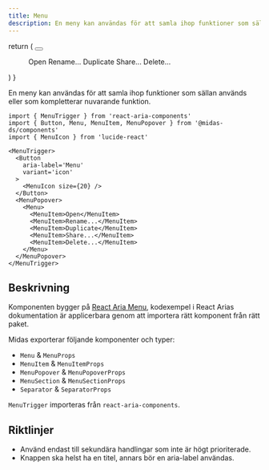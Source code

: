 ```yaml
---
title: Menu
description: En meny kan användas för att samla ihop funktioner som sällan används eller som kompletterar nuvarande funktion.
---
```



  return (
    <MenuTrigger>
      <Button
        aria-label='Menu'
        variant='icon'
      >
        <MenuIcon size={20} />
      </Button>
      <MenuPopover>
        <Menu>
          <MenuItem id='open'>Open</MenuItem>
          <MenuItem id='rename'>Rename...</MenuItem>
          <MenuItem id='duplicate'> Duplicate</MenuItem>
          <MenuItem id='share'>Share...</MenuItem>
          <MenuItem id='delete'>Delete...</MenuItem>
        </Menu>
      </MenuPopover>
    </MenuTrigger>
  )
}

<ComponentHeader
  name='Menu'
  friendlyName='Meny, menylist, kontextmeny'
/>

En meny kan användas för att samla ihop funktioner som sällan används eller som kompletterar nuvarande funktion.

```tsx
import { MenuTrigger } from 'react-aria-components'
import { Button, Menu, MenuItem, MenuPopover } from '@midas-ds/components'
import { MenuIcon } from 'lucide-react'
```

```tsx
<MenuTrigger>
  <Button
    aria-label='Menu'
    variant='icon'
  >
    <MenuIcon size={20} />
  </Button>
  <MenuPopover>
    <Menu>
      <MenuItem>Open</MenuItem>
      <MenuItem>Rename...</MenuItem>
      <MenuItem>Duplicate</MenuItem>
      <MenuItem>Share...</MenuItem>
      <MenuItem>Delete...</MenuItem>
    </Menu>
  </MenuPopover>
</MenuTrigger>
```

<div
  className='card'
  style={{ display: 'block' }}
>
  <Example />
</div>

## Beskrivning

Komponenten bygger på [React Aria Menu](https://react-spectrum.adobe.com/react-aria/Menu.html), kodexempel i React Arias dokumentation är applicerbara genom att importera rätt komponent från rätt paket.

Midas exporterar följande komponenter och typer:

- `Menu` & `MenuProps`
- `MenuItem` & `MenuItemProps`
- `MenuPopover` & `MenuPopoverProps`
- `MenuSection` & `MenuSectionProps`
- `Separator` & `SeparatorProps`

`MenuTrigger` importeras från `react-aria-components`.

## Riktlinjer

- Använd endast till sekundära handlingar som inte är högt prioriterade.
- Knappen ska helst ha en titel, annars bör en aria-label användas.
